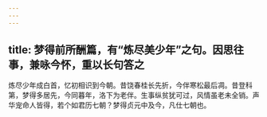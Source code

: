```yaml
---
---
---
```

title: 梦得前所酬篇，有“炼尽美少年”之句。因思往事，兼咏今怀，重以长句答之
---



炼尽少年成白首，忆初相识到今朝。昔饶春桂长先折，今伴寒松最后凋。昔登科第，梦得多居先，今同暮年，洛下为老伴。生事纵贫犹可过，风情虽老未全销。声华宠命人皆得，若个如君历七朝？梦得贞元中及今，凡仕七朝也。